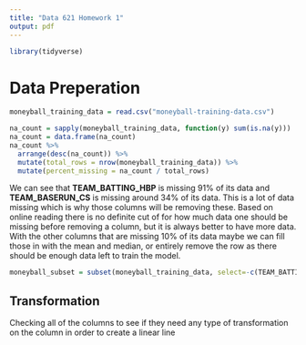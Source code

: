 ```yaml
---
title: "Data 621 Homework 1"
output: pdf
---
```



```r
library(tidyverse)
```

# Data Preperation
```r
moneyball_training_data = read.csv("moneyball-training-data.csv")
```


```r
na_count = sapply(moneyball_training_data, function(y) sum(is.na(y)))
na_count = data.frame(na_count)
na_count %>%
  arrange(desc(na_count)) %>%
  mutate(total_rows = nrow(moneyball_training_data)) %>%
  mutate(percent_missing = na_count / total_rows)
```
We can see that **TEAM_BATTING_HBP** is missing 91% of its data and **TEAM_BASERUN_CS** is missing around 34% of its data. This is a lot of data missing which is why those columns will be removing these. Based on online reading there is no definite cut of for how much data one should be missing before removing a column, but it is always better to have more data. With the other columns that are missing 10% of its data maybe we can fill those in with the mean and median, or entirely remove the row as there should be enough data left to train the model.

```r
moneyball_subset = subset(moneyball_training_data, select=-c(TEAM_BATTING_HBP, TEAM_BASERUN_CS))
```

## Transformation
Checking all of the columns to see if they need any type of transformation on the column in order to create a linear line


